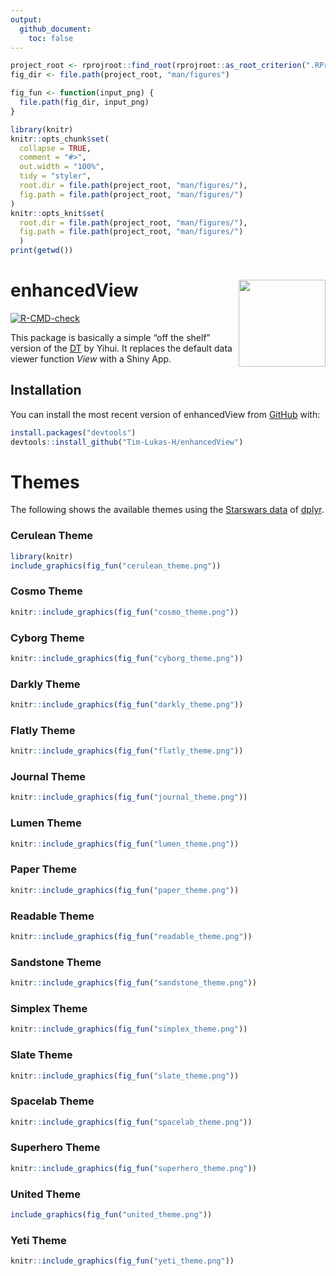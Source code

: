 ```yaml
---
output: 
  github_document:
    toc: false
---
```


<!-- README.md is generated from README.Rmd. Please edit that file -->

```r
project_root <- rprojroot::find_root(rprojroot::as_root_criterion(".RProfile"))
fig_dir <- file.path(project_root, "man/figures")

fig_fun <- function(input_png) {
  file.path(fig_dir, input_png)
}

library(knitr)
knitr::opts_chunk$set(
  collapse = TRUE,
  comment = "#>",
  out.width = "100%",
  tidy = "styler",
  root.dir = file.path(project_root, "man/figures/"),
  fig.path = file.path(project_root, "man/figures/")
)
knitr::opts_knit$set(
  root.dir = file.path(project_root, "man/figures/"),
  fig.path = file.path(project_root, "man/figures/")
  )
print(getwd())
```

# enhancedView <img src="man/figures/logo.png" align="right" height="139"/>

<!-- badges: start -->

[![R-CMD-check](https://github.com/Tim-Lukas-H/enhancedView/actions/workflows/R-CMD-check.yaml/badge.svg)](https://github.com/Tim-Lukas-H/enhancedView/actions/workflows/R-CMD-check.yaml)

<!-- badges: end -->

This package is basically a simple "off the shelf" version of the [DT](https://rstudio.github.io/DT/) by Yihui. It replaces the default data viewer function *View* with a Shiny App.

## Installation

You can install the most recent version of enhancedView from [GitHub](https://github.com/) with:

``` r
install.packages("devtools")
devtools::install_github("Tim-Lukas-H/enhancedView")
```

# Themes

The following shows the available themes using the
[Starswars data](https://dplyr.tidyverse.org/reference/starwars.html) of [dplyr](https://dplyr.tidyverse.org/index.html).

### Cerulean Theme

```r
library(knitr)
include_graphics(fig_fun("cerulean_theme.png"))
```

### Cosmo Theme

```r
knitr::include_graphics(fig_fun("cosmo_theme.png"))
```


### Cyborg Theme

```r
knitr::include_graphics(fig_fun("cyborg_theme.png"))
```

### Darkly Theme

```r
knitr::include_graphics(fig_fun("darkly_theme.png"))
```

### Flatly Theme

```r
knitr::include_graphics(fig_fun("flatly_theme.png"))
```

### Journal Theme

```r
knitr::include_graphics(fig_fun("journal_theme.png"))
```

### Lumen Theme

```r
knitr::include_graphics(fig_fun("lumen_theme.png"))
```

### Paper Theme

```r
knitr::include_graphics(fig_fun("paper_theme.png"))
```

### Readable Theme

```r
knitr::include_graphics(fig_fun("readable_theme.png"))
```

### Sandstone Theme

```r
knitr::include_graphics(fig_fun("sandstone_theme.png"))
```

### Simplex Theme

```r
knitr::include_graphics(fig_fun("simplex_theme.png"))
```

### Slate Theme

```r
knitr::include_graphics(fig_fun("slate_theme.png"))
```

### Spacelab Theme

```r
knitr::include_graphics(fig_fun("spacelab_theme.png"))
```

### Superhero Theme

```r
knitr::include_graphics(fig_fun("superhero_theme.png"))
```

### United Theme

```r
include_graphics(fig_fun("united_theme.png"))
```

### Yeti Theme

```r
knitr::include_graphics(fig_fun("yeti_theme.png"))
```
